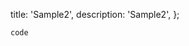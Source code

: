   title: 'Sample2',
  description: 'Sample2',
};


`code`

<StackBlitzEmbed
  repo='GyeongtaeGim/react-scroll-interaction-example'
  height='700px'
/>
